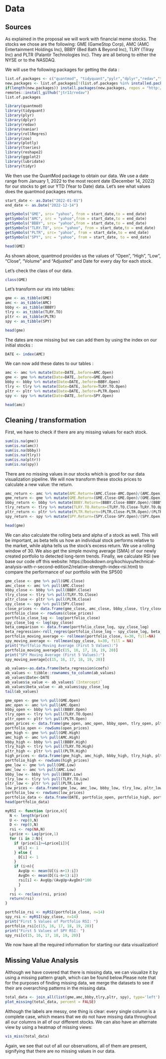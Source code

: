 # Data 

## Sources
As explained in the proposal we will work with financial meme stocks. The stocks we chose are the following: GME (GameStop Corp), AMC (AMC Entertainment Holdings Inc), BBBY (Bed Bath & Beyond Inc), TLRY (Tilray Inc) and PLTR (Palantir Technologies Inc). They are all belong to either the NYSE or to the NASDAQ. 

We will use the following packages for getting the data : 

```r
list.of.packages <- c("quantmod", "tidyquant","pylr","dplyr","redav","tidyverse", "remotes","naniar", "rollRegres", "zoo", "plotly", "tseries", "ggplot2", "reshape2", "lubridate", "tidyr")
new.packages <- list.of.packages[!(list.of.packages %in% installed.packages()[,"Package"])]
if(length(new.packages)) install.packages(new.packages, repos = "http://cran.us.r-project.org")
remotes::install_github("jtr13/redav")
list.of.packages
```

```r
library(quantmod)
library(tidyquant)
library(plyr)
library(dplyr)
library(redav)
library(naniar)
library(rollRegres)
library(zoo)
library(plotly)
library(tseries)
library(reshape2)
library(ggplot2)
library(lubridate)
library(tidyr)
```
We then use the QuantMod package to obtain our data. We use a date range from January 1, 2022 to the most recent date (December 14, 2022) for our stocks to get our YTD (Year to Date) data. Let's see what values does the quantmod packages returns.

```r
start_date <- as.Date("2022-01-01")
end_date <- as.Date("2022-12-14")
```

```r
getSymbols("GME", src= "yahoo", from = start_date,to = end_date)
getSymbols("AMC", src = "yahoo",from = start_date,to = end_date)
getSymbols("BBBY", src= "yahoo",from = start_date,to = end_date)
getSymbols("TLRY.TO", src= "yahoo", from = start_date,to = end_date)
getSymbols("PLTR", src= "yahoo", from = start_date,to = end_date)
getSymbols("SPY", src = "yahoo", from = start_date, to = end_date)
```


```r
head(GME)
```
As shown above, quantmod provides us the values of "Open", "High", "Low", "Close", "Volume" and "Adjusted" and Date for every day for each stock. 

Let's check the class of our data.

```r
class(GME)
```

Let's transform our xts into tables: 

```r
gme <- as_tibble(GME)
amc <- as_tibble(AMC)
bbby <- as_tibble(BBBY)
tlry <- as_tibble(TLRY.TO)
pltr <- as_tibble(PLTR)
spy <- as_tibble(SPY)
```

```r
head(gme)
```
The dates are now missing but we can add them by using the index on our initial stocks :

```r
DATE <- index(AMC)
```


We can now add these dates to our tables : 


```r
amc <- amc %>% mutate(Date=DATE,.before=AMC.Open)
gme <- gme %>% mutate(Date=DATE,.before=GME.Open) 
bbby <- bbby %>% mutate(Date=DATE,.before=BBBY.Open)
tlry <- tlry %>% mutate(Date=DATE,.before=TLRY.TO.Open) 
pltr <- pltr %>% mutate(Date=DATE,.before=PLTR.Open)
spy <- spy %>% mutate(Date=DATE,.before=SPY.Open)
```


```r
head(amc)
```

## Cleaning / transformation

First, we have to check if there are any missing values for each stock. 
```r
sum(is.na(gme))
sum(is.na(amc))
sum(is.na(bbby))
sum(is.na(tlry))
sum(is.na(pltr))
sum(is.na(spy))
```

There are no missing values in our stocks which is good for our data visualization pipeline.
We will now transform these stocks prices to calculate a new value: the return.

```r
amc_return <- amc %>% mutate(AMC.Return=(AMC.Close-AMC.Open)/(AMC.Open))
gme_return <- gme %>% mutate(GME.Return=(GME.Close-GME.Open)/(GME.Open)) 
bbby_return <- bbby %>% mutate(BBBY.Return=(BBBY.Close-BBBY.Open)/(BBBY.Open)) 
tlry_return <- tlry %>% mutate(TLRY.TO.Return=(TLRY.TO.Close-TLRY.TO.Open)/(TLRY.TO.Open))
pltr_return <- pltr %>% mutate(PLTR.Return=(PLTR.Close-PLTR.Open)/(PLTR.Open))
spy_return <- spy %>% mutate(SPY.Return=(SPY.Close-SPY.Open)/(SPY.Open))
```

```r
head(gme)
```

We can also calculate the rolling beta and alpha of a stock as well. This will be important, as beta tells us how an individual stock performs relative to the market, while alpha tells us the stock's excess return. We use a rolling window of 30. We also get the simple moving average (SMA) of our newly created portfolio to detected long-term trends. Finally, we calculate RSI (we base our code off this website: https://bookdown.org/kochiuyu/technical-analysis-with-r-second-edition2/relative-strength-index-rsi.html) to compare the performance of our portfolio with the SP500

```r
gme_close <- gme %>% pull(GME.Close)
amc_close <- amc %>% pull(AMC.Close)
bbby_close <- bbby %>% pull(BBBY.Close)
tlry_close <- tlry %>% pull(TLRY.TO.Close)
pltr_close <- pltr %>% pull(PLTR.Close)
spy_close <- spy %>% pull(SPY.Close)
close_prices <- data.frame(gme_close, amc_close, bbby_close, tlry_close, pltr_close)
portfolio_close <- rowSums(close_prices)
portfolio_close_log <- log(portfolio_close)
spy_close_log <- log(spy_close)
beta_comparison <- data.frame(portfolio_close_log, spy_close_log)
beta_regression<-roll_regres(portfolio_close_log ~ spy_close_log, beta_comparison, width = 30)
portfolio_moving_average <- rollmean(portfolio_close, k=30, fill=NA)
spy_moving_average <- rollmean(spy_close, k=30, fill = NA)
print("Portfolio Moving Average (First 5 Values):")
portfolio_moving_average[c(15, 16, 17, 18, 19, 20)]
print("SPY Moving Average (First 5 Values):")
spy_moving_average[c(15, 16, 17, 18, 19, 20)]
```

```r
ab_values<-as.data.frame(beta_regression$coefs)
ab_values <- tibble::rownames_to_column(ab_values)
ab_values$Date<-DATE
ab_values$a_value <- ab_values$`(Intercept)`
ab_values$beta_value <- ab_values$spy_close_log
tail(ab_values)

```

```r
gme_open <- gme %>% pull(GME.Open)
amc_open <- amc %>% pull(AMC.Open)
bbby_open <- bbby %>% pull(BBBY.Open)
tlry_open <- tlry %>% pull(TLRY.TO.Open)
pltr_open <- pltr %>% pull(PLTR.Open)
open_prices <- data.frame(gme_open, amc_open, bbby_open, tlry_open, pltr_open)
portfolio_open <- rowSums(open_prices)
gme_high <- gme %>% pull(GME.High)
amc_high <- amc %>% pull(AMC.High)
bbby_high <- bbby %>% pull(BBBY.High)
tlry_high <- tlry %>% pull(TLRY.TO.High)
pltr_high <- pltr %>% pull(PLTR.High)
high_prices <- data.frame(gme_high, amc_high, bbby_high, tlry_high, pltr_high)
portfolio_high <- rowSums(high_prices)
gme_low <- gme %>% pull(GME.Low)
amc_low <- amc %>% pull(AMC.Low)
bbby_low <- bbby %>% pull(BBBY.Low)
tlry_low <- tlry %>% pull(TLRY.TO.Low)
pltr_low <- pltr %>% pull(PLTR.Low)
low_prices <- data.frame(gme_low, amc_low, bbby_low, tlry_low, pltr_low)
portfolio_low <- rowSums(low_prices)
portfolio_data <- data.frame(DATE, portfolio_open, portfolio_high, portfolio_low, portfolio_close)
head(portfolio_data)
```



```r
myRSI <- function (price,n){
  N <- length(price)
  U <- rep(0,N)
  D <- rep(0,N)
  rsi <- rep(NA,N)
  Lprice <- Lag(price,1)
  for (i in 2:N){
    if (price[i]>=Lprice[i]){
      U[i] <- 1
    } else {
      D[i] <- 1
    }
    if (i>n){
      AvgUp <- mean(U[(i-n+1):i])
      AvgDn <- mean(D[(i-n+1):i])
      rsi[i] <- AvgUp/(AvgUp+AvgDn)*100 
      }
    }
  rsi <- reclass(rsi, price)
  return(rsi)
}

portfolio_rsi <- myRSI(portfolio_close, n=14)
spy_rsi <- myRSI(spy_close, n=14)
print("First 5 Values of Portfolio RSI: ")
portfolio_rsi[c(15, 16, 17, 18, 19, 20)]
print("First 5 Values of SPY RSI: ")
spy_rsi[c(15, 16, 17, 18, 19, 20)]
```
We now have all the required information for starting our data visualization!

## Missing Value Analysis

Although we have covered that there is missing data, we can visualize it by using a missing pattern graph, which can be found below.Please note that for the purposes of finding missing data, we merge the datasets to see if their are overarching patterns in the missing data.

```r
total_data <- join_all(list(gme,amc,bbby,tlry,pltr, spy), type='left')
plot_missing(total_data, percent = FALSE)
```

Although the labels are messy, one thing is clear: every single column is a complete case, which means that we do not have missing data throughout all our columns in all of our different stocks. We can also have an alternate view by using a heatmap of missing views:
```r
vis_miss(total_data)
```

Again, we see that out of all our observations, all of them are present, signifying that there are no missing values in our data.

